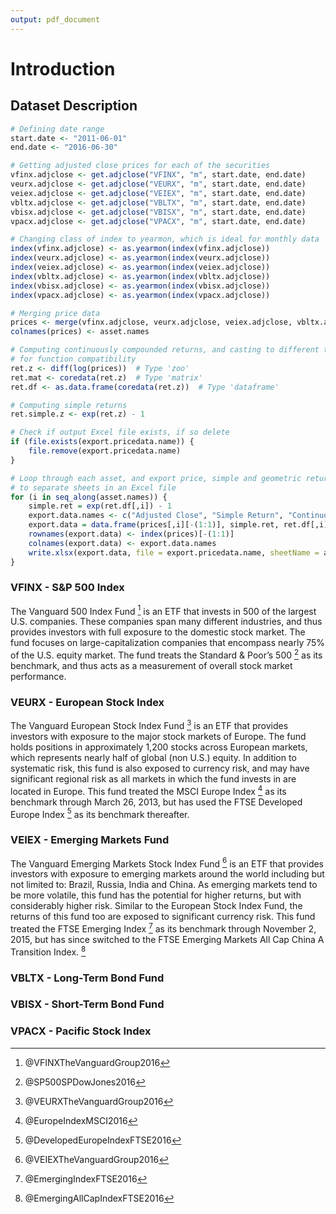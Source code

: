 ```yaml
---
output: pdf_document
---
```



# Introduction

## Dataset Description

```r
# Defining date range
start.date <- "2011-06-01"
end.date <- "2016-06-30"

# Getting adjusted close prices for each of the securities
vfinx.adjclose <- get.adjclose("VFINX", "m", start.date, end.date)
veurx.adjclose <- get.adjclose("VEURX", "m", start.date, end.date)
veiex.adjclose <- get.adjclose("VEIEX", "m", start.date, end.date)
vbltx.adjclose <- get.adjclose("VBLTX", "m", start.date, end.date)
vbisx.adjclose <- get.adjclose("VBISX", "m", start.date, end.date)
vpacx.adjclose <- get.adjclose("VPACX", "m", start.date, end.date)

# Changing class of index to yearmon, which is ideal for monthly data
index(vfinx.adjclose) <- as.yearmon(index(vfinx.adjclose))
index(veurx.adjclose) <- as.yearmon(index(veurx.adjclose))
index(veiex.adjclose) <- as.yearmon(index(veiex.adjclose))
index(vbltx.adjclose) <- as.yearmon(index(vbltx.adjclose))
index(vbisx.adjclose) <- as.yearmon(index(vbisx.adjclose))
index(vpacx.adjclose) <- as.yearmon(index(vpacx.adjclose))

# Merging price data
prices <- merge(vfinx.adjclose, veurx.adjclose, veiex.adjclose, vbltx.adjclose, vbisx.adjclose, vpacx.adjclose)
colnames(prices) <- asset.names

# Computing continuously compounded returns, and casting to different types
# for function compatibility
ret.z <- diff(log(prices))  # Type 'zoo'
ret.mat <- coredata(ret.z)  # Type 'matrix'
ret.df <- as.data.frame(coredata(ret.z))  # Type 'dataframe'

# Computing simple returns
ret.simple.z <- exp(ret.z) - 1

# Check if output Excel file exists, if so delete
if (file.exists(export.pricedata.name)) {
	file.remove(export.pricedata.name)
}

# Loop through each asset, and export price, simple and geometric return
# to separate sheets in an Excel file
for (i in seq_along(asset.names)) {
	simple.ret = exp(ret.df[,i]) - 1
	export.data.names <- c("Adjusted Close", "Simple Return", "Continuously Compounded Return")
	export.data = data.frame(prices[,i][-(1:1)], simple.ret, ret.df[,i])
	rownames(export.data) <- index(prices)[-(1:1)]
	colnames(export.data) <- export.data.names
	write.xlsx(export.data, file = export.pricedata.name, sheetName = asset.names[i], append = TRUE)
}

```

### VFINX - S&P 500 Index

The Vanguard 500 Index Fund ^[@VFINXTheVanguardGroup2016] is an ETF that invests in 500 of the largest U.S. companies. These companies span many different industries, and thus provides investors with full exposure to the domestic stock market. The fund focuses on large-capitalization companies that encompass nearly 75% of the U.S. equity market. The fund treats the Standard & Poor's 500 ^[@SP500SPDowJones2016] as its benchmark, and thus acts as a measurement of overall stock market performance.

### VEURX - European Stock Index

The Vanguard European Stock Index Fund ^[@VEURXTheVanguardGroup2016] is an ETF that provides investors with exposure to the major stock markets of Europe. The fund holds positions in approximately 1,200 stocks across European markets, which represents nearly half of global (non U.S.) equity. In addition to systematic risk, this fund is also exposed to currency risk, and may have significant regional risk as all markets in which the fund invests in are located in Europe. This fund treated the MSCI Europe Index ^[@EuropeIndexMSCI2016] as its benchmark through March 26, 2013, but has used the FTSE Developed Europe Index ^[@DevelopedEuropeIndexFTSE2016] as its benchmark thereafter.

### VEIEX - Emerging Markets Fund

The Vanguard Emerging Markets Stock Index Fund ^[@VEIEXTheVanguardGroup2016] is an ETF that provides investors with exposure to emerging markets around the world including but not limited to: Brazil, Russia, India and China. As emerging markets tend to be more volatile, this fund has the potential for higher returns, but with considerably higher risk. Similar to the European Stock Index Fund, the returns of this fund too are exposed to significant currency risk. This fund treated the FTSE Emerging Index ^[@EmergingIndexFTSE2016] as its benchmark through November 2, 2015, but has since switched to the FTSE Emerging Markets All Cap China A Transition Index. ^[@EmergingAllCapIndexFTSE2016]

### VBLTX - Long-Term Bond Fund
### VBISX - Short-Term Bond Fund
### VPACX - Pacific Stock Index
